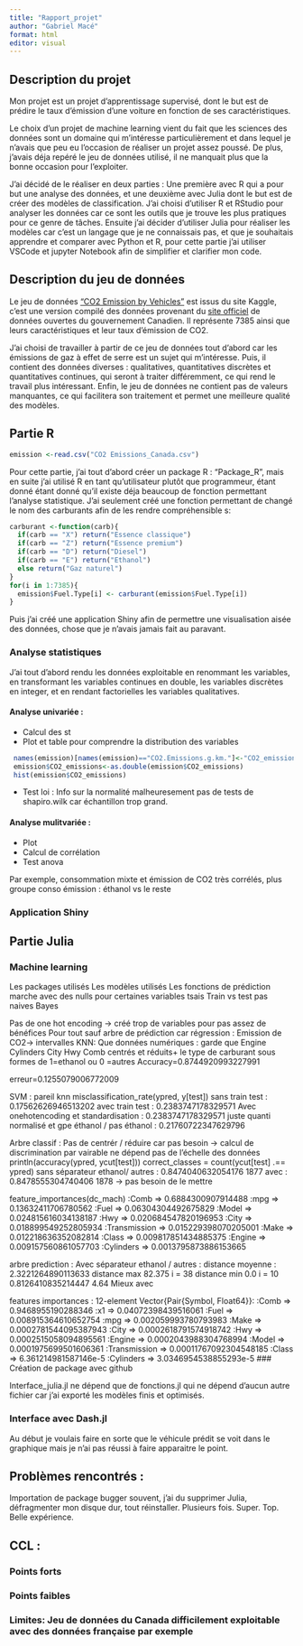 ```yaml
---
title: "Rapport_projet"
author: "Gabriel Macé"
format: html
editor: visual
---
```


## Description du projet

Mon projet est un projet d'apprentissage supervisé, dont le but est de prédire le taux d'émission d'une voiture en fonction de ses caractéristiques.

Le choix d'un projet de machine learning vient du fait que les sciences des données sont un domaine qui m'intéresse particulièrement et dans lequel je n'avais que peu eu l'occasion de réaliser un projet assez poussé. 
De plus, j'avais déja repéré le jeu de données utilisé, il ne manquait plus que la bonne occasion pour l'exploiter.

J'ai décidé de le réaliser en deux parties : Une première avec R qui a pour but une analyse des données, et une deuxième avec Julia dont le but est de créer des modèles de classification.
J'ai choisi d'utiliser R et RStudio pour analyser les données car ce sont les outils que je trouve les plus pratiques pour ce genre de tâches. Ensuite j'ai décider d'utiliser Julia pour réaliser les modèles car c'est un langage que je ne connaissais pas, et que je souhaitais apprendre et comparer avec Python et R, pour cette partie j'ai utiliser VSCode et jupyter Notebook afin de simplifier et clarifier mon code.


## Description du jeu de données

Le jeu de données ["CO2 Emission by Vehicles"](https://www.kaggle.com/datasets/debajyotipodder/co2-emission-by-vehicles?select=CO2+Emissions_Canada.csv) est issus du site Kaggle, c'est une version compilé des données provenant du [site officiel](https://open.canada.ca/data/en/dataset/98f1a129-f628-4ce4-b24d-6f16bf24dd64#wb-auto-6) de données ouvertes du gouvernement Canadien. Il représente 7385 ainsi que leurs caractéristiques et leur taux d'émission de CO2.

J'ai choisi de travailler à partir de ce jeu de données tout d'abord car les émissions de gaz à effet de serre est un sujet qui m'intéresse. Puis, il contient des données diverses  : qualitatives, quantitatives discrètes et quantitatives continues, qui seront à traiter différemment, ce qui rend le travail plus intéressant.
Enfin, le jeu de données ne contient pas de valeurs manquantes, ce qui facilitera son traitement et permet une meilleure qualité des modèles.


## Partie R 
```r
emission <-read.csv("CO2 Emissions_Canada.csv")
```

Pour cette partie, j'ai tout d'abord créer un package R : "Package_R", mais en suite j'ai utilisé R en tant qu'utilisateur plutôt que programmeur, étant donné étant donné qu'il existe déja beaucoup de fonction permettant l'analyse statistique. J'ai seulement créé une fonction permettant de changé le nom des carburants afin de les rendre compréhensible s:
```r
carburant <-function(carb){
  if(carb == "X") return("Essence classique")
  if(carb == "Z") return("Essence premium")
  if(carb == "D") return("Diesel")
  if(carb == "E") return("Ethanol")
  else return("Gaz naturel")
}
for(i in 1:7385){
  emission$Fuel.Type[i] <- carburant(emission$Fuel.Type[i])
}
```
Puis j'ai créé une application Shiny afin de permettre une visualisation aisée des données, chose que je n'avais jamais fait au paravant.

### Analyse statistiques 

J'ai tout d'abord rendu les données exploitable en renommant les variables, en transformant les variables continues en double, les variables discrètes en integer, et en rendant factorielles les variables qualitatives.

#### Analyse univariée : 

 * Calcul des st
 * Plot et table pour comprendre la distribution des variables
```r
 names(emission)[names(emission)=="CO2.Emissions.g.km."]<-"CO2_emissions"
 emission$CO2_emissions<-as.double(emission$CO2_emissions)
 hist(emission$CO2_emissions)
```
 * Test loi : Info sur la normalité malheuresement pas de tests de shapiro.wilk car échantillon trop grand.

#### Analyse mulitvariée : 
 * Plot 
 * Calcul de corrélation 
 * Test anova
 
Par exemple, consommation mixte et émission de CO2 très corrélés, plus groupe conso émission : éthanol vs le reste

### Application Shiny

## Partie Julia

### Machine learning

Les packages utilisés Les modèles utilisés Les fonctions de prédiction marche avec des nulls pour certaines variables tsais
Train vs test
pas naives Bayes

Pas de one hot encoding -> créé trop de variables pour pas assez de bénéfices
Pour tout sauf arbre de prédiction car régression : Emission de CO2-> intervalles
KNN:
Que données numériques : garde que Engine	Cylinders	City	Hwy	Comb  centrés et réduits+ le type de carburant sous formes de 1=ethanol ou 0 =autres
Accuracy=0.8744920993227991

erreur=0.1255079006772009

SVM : 
pareil knn
misclassification_rate(ypred, y[test])
sans train test : 0.17562626946513202
avec train test : 0.2383747178329571
Avec onehotencoding et standardisation : 0.2383747178329571
juste quanti normalisé et gpe éthanol / pas éthanol : 0.21760722347629796

Arbre classif : Pas de centrér / réduire car pas besoin -> calcul de discrimination par vairable ne dépend pas de l'échelle des données
println(accuracy(ypred, ycut[test]))
correct_classes = count(ycut[test] .== ypred)
sans séparateur ethanol/ autres : 0.8474040632054176 1877
avec : 0.8478555304740406 1878 -> pas besoin de le mettre

feature_importances(dc_mach)
 :Comb => 0.6884300907914488
          :mpg => 0.13632411706780562
         :Fuel => 0.06304304492675829
        :Model => 0.024815616034138187
          :Hwy => 0.020684547820196953
         :City => 0.018899549252805934
 :Transmission => 0.015229398070205001
         :Make => 0.012218636352082814
        :Class => 0.009817851434885375
       :Engine => 0.009157560861057703
    :Cylinders => 0.0013795873886153665
    

arbre prediction : 
Avec séparateur ethanol / autres :
distance moyenne : 2.3221264890113633
distance max 82.375 i = 38
distance min 0.0 i = 10
0.8126410835214447
4.64
Mieux avec 

features importances :
12-element Vector{Pair{Symbol, Float64}}:
         :Comb => 0.9468955190288346
           :x1 => 0.04072398439516061
         :Fuel => 0.008915364610652754
          :mpg => 0.002059993780793983
         :Make => 0.0002781544095387943
         :City => 0.0002618791574918742
          :Hwy => 0.0002515058094895561
       :Engine => 0.0002043988304768994
        :Model => 0.0001975699501606361
 :Transmission => 0.00011767092304548185
        :Class => 6.361214981587146e-5
    :Cylinders => 3.0346954538855293e-5
### Création de package avec github

Interface_julia.jl ne dépend que de fonctions.jl qui ne dépend d'aucun autre fichier car j'ai exporté les modèles finis et optimisés.

### Interface avec Dash.jl

Au début je voulais faire en sorte que le véhicule prédit se voit dans le graphique mais je n'ai pas réussi à faire apparaitre le point.

## Problèmes rencontrés :

Importation de package bugger souvent, j'ai du supprimer Julia, défragmenter mon disque dur, tout réinstaller.
Plusieurs fois.
Super.
Top.
Belle expérience.

## CCL :

### Points forts

### Points faibles

### Limites: Jeu de données du Canada difficilement exploitable avec des données française par exemple
